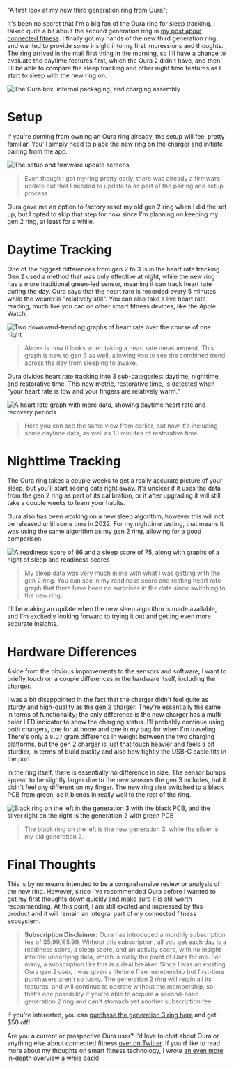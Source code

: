   "A first look at my new third generation ring from Oura";

It's been no secret that I'm a big fan of the Oura ring for sleep tracking. I talked quite a bit about the second generation ring in [my post about connected fitness](https://keegandonley.com/blog/my-approach-to-connected-fitness "Connected Fitness"). I finally got my hands of the new third generation ring, and wanted to provide some insight into my first impressions and thoughts. The ring arrived in the mail first thing in the morning, so I'll have a chance to evaluate the daytime features first, which the Oura 2 didn't have, and then I'll be able to compare the sleep tracking and other night time features as I start to sleep with the new ring on.

![The Oura box, internal packaging, and charging assembly](oura-post:image-1.png "Oura Packaging and Accessories")

# Setup

If you're coming from owning an Oura ring already, the setup will feel pretty familiar. You'll simply need to place the new ring on the charger and initiate pairing from the app.

![The setup and firmware update screens](oura-post:image-2.png "Oura Setup Process")

> Even though I got my ring pretty early, there was already a firmware update out that I needed to update to as part of the pairing and setup process.

Oura gave me an option to factory reset my old gen 2 ring when I did the set up, but I opted to skip that step for now since I'm planning on keeping my gen 2 ring, at least for a while.

# Daytime Tracking

One of the biggest differences from gen 2 to 3 is in the heart rate tracking. Gen 2 used a method that was only effective at night, while the new ring has a more traditional green-led sensor, meaning it can track heart rate during the day. Oura says that the heart rate is recorded every 5 minutes while the wearer is "relatively still". You can also take a live heart rate reading, much like you can on other smart fitness devices, like the Apple Watch.

![Two downward-trending graphs of heart rate over the course of one night](oura-post:image-3.png "Daytime Graphs")

> Above is how it looks when taking a heart rate measurement. This graph is new to gen 3 as well, allowing you to see the combined trend across the day from sleeping to awake.

Oura divides heart rate tracking into 3 sub-categories: daytime, nighttime, and restorative time. This new metric, restorative time, is detected when "your heart rate is low and your fingers are relatively warm."

![A heart rate graph with more data, showing daytime heart rate and recovery periods](oura-post:image-4.png "Restorative Time")

> Here you can see the same view from earlier, but now it's including some daytime data, as well as 10 minutes of restorative time.

# Nighttime Tracking

The Oura ring takes a couple weeks to get a really accurate picture of your sleep, but you'll start seeing data right away. It's unclear if it uses the data from the gen 2 ring as part of its calibration, or if after upgrading it will still take a couple weeks to learn your habits.

Oura also has been working on a new sleep algorithm, however this will not be released until some time in 2022. For my nighttime testing, that means it was using the same algorithm as my gen 2 ring, allowing for a good comparison.

![A readiness score of 86 and a sleep score of 75, along with graphs of a night of sleep and readiness scores](oura-post:image-5.png "Sleep Data")

> My sleep data was very much inline with what I was getting with the gen 2 ring. You can see in my readiness score and resting heart rate graph that there have been no surprises in the data since switching to the new ring.

I'll be making an update when the new sleep algorithm is made available, and I'm excitedly looking forward to trying it out and getting even more accurate insights.

# Hardware Differences

Aside from the obvious improvements to the sensors and software, I want to briefly touch on a couple differences in the hardware itself, including the charger.

I was a bit disappointed in the fact that the charger didn't feel quite as sturdy and high-quality as the gen 2 charger. They're essentially the same in terms of functionality; the only difference is the new charger has a multi-color LED indicator to show the charging status. I'll probably continue using both chargers, one for at home and one in my bag for when I'm traveling. There's only a `0.27` gram difference in weight between the two charging platforms, but the gen 2 charger is just that touch heavier and feels a bit sturdier, in terms of build quality and also how tightly the USB-C cable fits in the port.

In the ring itself, there is essentially no difference in size. The sensor bumps appear to be slightly larger due to the new sensors the gen 3 includes, but it didn't feel any different on my finger. The new ring also switched to a black PCB from green, so it blends in really well to the rest of the ring.

![Black ring on the left in the generation 3 with the black PCB, and the silver right on the right is the generation 2 with green PCB](oura-post:image-7.png "Ring Comparison")

> The black ring on the left is the new generation 3, while the silver is my old generation 2.

# Final Thoughts

This is by no means intended to be a comprehensive review or analysis of the new ring. However, since I've recommended Oura before I wanted to get my first thoughts down quickly and make sure it is still worth recommending. At this point, I am still excited and impressed by this product and it will remain an integral part of my connected fitness ecosystem.

> **Subscription Disclaimer:** Oura has introduced a monthly subscription fee of $5.99/€5.99. Without this subscription, all you get each day is a readiness score, a sleep score, and an activity score, with no insight into the underlying data, which is really the point of Oura for me. For many, a subscription like this is a deal breaker. Since I was an existing Oura gen 2 user, I was given a lifetime free membership but first-time purchasers aren't so lucky. The generation 2 ring will retain all its features, and will continue to operate without the membership, so that's one possibility if you're able to acquire a second-hand generation 2 ring and can't stomach yet another subscription fee.

If you're interested, you can [purchase the generation 3 ring here](https://ouraring.com/taf/b36d0fa5f7 "Oura Link") and get $50 off!

Are you a current or prospective Oura user? I'd love to chat about Oura or anything else about connected fitness [over on Twitter](https://twitter.com/keegandonley "Twitter Profile"). If you'd like to read more about my thoughts on smart fitness technology, I wrote [an even more in-depth overview](https://keegandonley.com/blog/my-approach-to-connected-fitness "Connected Fitness Article") a while back!
